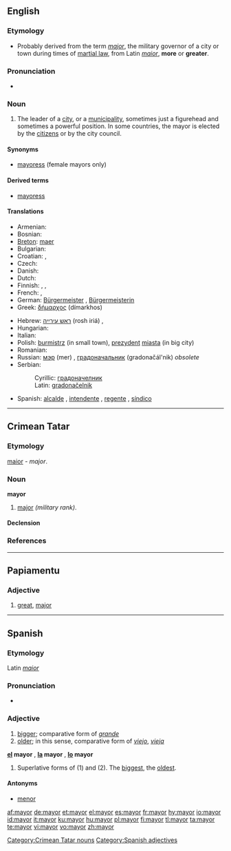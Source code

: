 ==English==

===Etymology===
* Probably derived from the term ''[[major]]'', the military governor of a city or town during times of [[martial law]], from Latin ''[[maior]]'', '''more''' or '''greater'''.

===Pronunciation===
* {{audio|en-us-mayor.ogg|Audio (US)}}
*: {{rhymes|eɪə(r)}}

===Noun===
{{en-noun}}

# The leader of a [[city]], or a [[municipality]], sometimes just a figurehead and sometimes a powerful position.  In some countries, the mayor is elected by the [[citizen]]s or by the city council.

====Synonyms====
* [[mayoress]] (female mayors only)

====Derived terms====
* [[mayoress]]

====Translations====
{{trans-top|leader of a city}}
* Armenian: {{t|hy|քաղաքապետ|sc=Armn|tr=k'aġak'apet}}
* Bosnian: {{t-|bs|gradonačelnik|m}}
* [[Breton]]: [[maer]] {{m}}
* Bulgarian: {{t+|bg|кмет|m|sc=Cyrl}}
* Croatian: {{t-|hr|gradonačelnik|m|alt=gradonáčelnīk}}, {{t|hr|gradonačelnica|f|alt=gradonáčelnica}}
* Czech: {{t-|cs|starosta|m}}
* Danish: {{t-|da|borgmester|c}}
* Dutch: {{t+|nl|burgemeester|m}}
* Finnish: {{t-|fi|pormestari}}, {{t-|fi|kaupunginjohtaja}}, {{t-|fi|määri}}
* French: {{t+|fr|maire|m}}, {{t+|fr|bourgmestre|m}}
* German: [[Bürgermeister]] {{m}}, [[Bürgermeisterin]] {{f}}
* Greek: [[δήμαρχος]] (dímarkhos) {{m}}
{{trans-mid}}
* Hebrew: [[ראש עירייה]] (rosh iriá) {{m}}, {{he-translation|ראש עיר|rosh ir}} {{m}}
* Hungarian: {{t+|hu|polgármester}}
* Italian: {{t+|it|sindaco|m}}
* Polish: [[burmistrz]] {{m}} (in small town), [[prezydent]] [[miasta]] {{m}} (in big city)
* Romanian: {{t-|ro|primar|m}}
* Russian: [[мэр]] (mer) {{m}}, [[градоначальник]] (gradonačál'nik) {{m}} ''obsolete''
* Serbian:
*: Cyrillic: [[градоначелник#Serbian|градоначелник]] {{m}}
*: Latin: [[gradonačelnik#Serbian|gradonačelnik]] {{m}}
* Spanish: [[alcalde]] {{m}}, [[intendente]] {{m}} {{italbrac|Argentina}}, [[regente]] {{m}} {{italbrac|Mexico City}}, [[síndico]] {{m}} {{italbrac|Dominican Republic}}
{{trans-bottom}}

----

==Crimean Tatar==

===Etymology===
{{etyl|la|crh}} [[maior#Latin|maior]] - ''major''.

===Noun===
'''mayor'''

# [[major]]  ''(military rank)''.

====Declension====
{{crh-latin-noun|nıñ|ğa|nı|da|dan}}

===References===
{{R:Useinov-Mireev 2002}}

[[Category:Crimean Tatar nouns]]

----

==Papiamentu==

===Adjective===
{{infl|pap|adjective}}

# [[great]], [[major]]

----

==Spanish==

===Etymology===
Latin ''[[maior]]''

===Pronunciation===
* {{audio|Es-mayor-bo-La_Paz.ogg|Audio (Bolivia)}}

===Adjective===
{{es-adj|pl=mayores}}

# [[bigger]]; comparative form of ''[[grande]]''
# [[older]]; in this sense, comparative form of ''[[viejo]]'', ''[[vieja]]''

'''[[el]] mayor''' {{m}}, '''[[la]] mayor''' {{f}}, '''[[lo]] mayor''' {{n}}
# Superlative forms of (1) and (2).  The [[biggest]], the [[oldest]].

====Antonyms====
* [[menor]]

[[Category:Spanish adjectives]]

[[af:mayor]]
[[de:mayor]]
[[et:mayor]]
[[el:mayor]]
[[es:mayor]]
[[fr:mayor]]
[[hy:mayor]]
[[io:mayor]]
[[id:mayor]]
[[it:mayor]]
[[ku:mayor]]
[[hu:mayor]]
[[pl:mayor]]
[[fi:mayor]]
[[tl:mayor]]
[[ta:mayor]]
[[te:mayor]]
[[vi:mayor]]
[[vo:mayor]]
[[zh:mayor]]